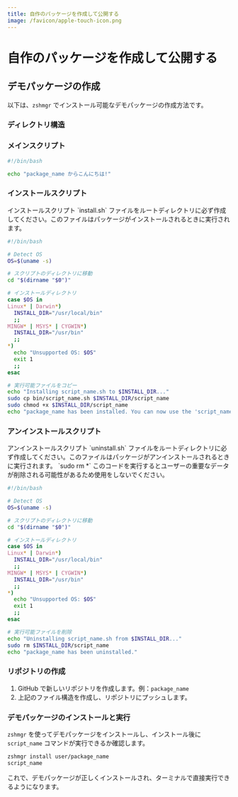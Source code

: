 ```yaml
---
title: 自作のパッケージを作成して公開する
image: /favicon/apple-touch-icon.png
---
```



# 自作のパッケージを作成して公開する

## デモパッケージの作成

以下は、`zshmgr` でインストール可能なデモパッケージの作成方法です。

### ディレクトリ構造

<FileTree>
  <FileTree.Folder name="package_name" defaultOpen>
    <FileTree.Folder name="bin" defaultOpen>
      <FileTree.File name="script_name.sh" />
    </FileTree.Folder>
    <FileTree.File name="README.md" />
    <FileTree.File name="install.sh" />
    <FileTree.File name="uninstall.sh" />
  </FileTree.Folder>
</FileTree>

### メインスクリプト
```bash filename="bin/script_name.sh"
#!/bin/bash

echo "package_name からこんにちは!"
```

### インストールスクリプト
<Callout type="warning" emoji="⚠️">
  インストールスクリプト `install.sh` ファイルをルートディレクトリに必ず作成してください。このファイルはパッケージがインストールされるときに実行されます。
</Callout>

```bash filename="install.sh"
#!/bin/bash

# Detect OS
OS=$(uname -s)

# スクリプトのディレクトリに移動
cd "$(dirname "$0")"

# インストールディレクトリ
case $OS in
Linux* | Darwin*)
  INSTALL_DIR="/usr/local/bin"
  ;;
MINGW* | MSYS* | CYGWIN*)
  INSTALL_DIR="/usr/bin"
  ;;
*)
  echo "Unsupported OS: $OS"
  exit 1
  ;;
esac

# 実行可能ファイルをコピー
echo "Installing script_name.sh to $INSTALL_DIR..."
sudo cp bin/script_name.sh $INSTALL_DIR/script_name
sudo chmod +x $INSTALL_DIR/script_name
echo "package_name has been installed. You can now use the 'script_name' command."
```

### アンインストールスクリプト

<Callout type="warning" emoji="⚠️">
  アンインストールスクリプト `uninstall.sh` ファイルをルートディレクトリに必ず作成してください。このファイルはパッケージがアンインストールされるときに実行されます。
</Callout>

<Callout type="error" emoji="️🚫">
  `sudo rm *` このコードを実行するとユーザーの重要なデータが削除される可能性があるため使用をしないでください。
</Callout>

```bash filename="uninstall.sh"
#!/bin/bash

# Detect OS
OS=$(uname -s)

# スクリプトのディレクトリに移動
cd "$(dirname "$0")"

# インストールディレクトリ
case $OS in
Linux* | Darwin*)
  INSTALL_DIR="/usr/local/bin"
  ;;
MINGW* | MSYS* | CYGWIN*)
  INSTALL_DIR="/usr/bin"
  ;;
*)
  echo "Unsupported OS: $OS"
  exit 1
  ;;
esac

# 実行可能ファイルを削除
echo "Uninstalling script_name.sh from $INSTALL_DIR..."
sudo rm $INSTALL_DIR/script_name
echo "package_name has been uninstalled."
```

### リポジトリの作成

1. GitHub で新しいリポジトリを作成します。例：`package_name`
2. 上記のファイル構造を作成し、リポジトリにプッシュします。

### デモパッケージのインストールと実行

`zshmgr` を使ってデモパッケージをインストールし、インストール後に `script_name` コマンドが実行できるか確認します。

```bash
zshmgr install user/package_name
script_name
```

これで、デモパッケージが正しくインストールされ、ターミナルで直接実行できるようになります。